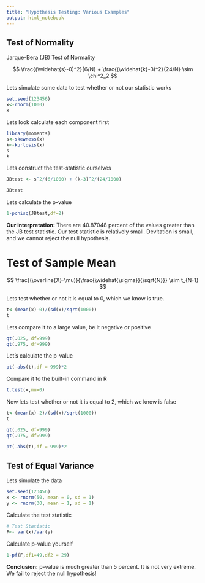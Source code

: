 ```yaml
---
title: "Hypothesis Testing: Various Examples"
output: html_notebook
---
```



## Test of Normality

Jarque-Bera (JB) Test of Normality

$$
  \frac{(\widehat{s}-0)^2}{6/N} + \frac{(\widehat{k}-3)^2}{24/N} \sim \chi^2_2
$$

Lets simulate some data to test whether or not our statistic works

```r
set.seed(123456)
x<-rnorm(1000)
x
```

Lets look calculate each component first
```r
library(moments)
s<-skewness(x)
k<-kurtosis(x)
s
k
```


Lets construct the test-statistic ourselves

```r
JBtest <- s^2/(6/1000) + (k-3)^2/(24/1000)

JBtest
```


Lets calculate the p-value

```r
1-pchisq(JBtest,df=2)
```

**Our interpretation:** There are 40.87048 percent of the values greater than the JB test statistic. Our test statistic is relatively small. Devitation is small, and we cannot reject the null hypothesis. 

# Test of Sample Mean

$$
\frac{(\overline{X}-\mu)}{\frac{\widehat{\sigma}}{\sqrt{N}}} \sim t_{N-1}
$$

Lets test whether or not it is equal to 0, which we know is true.

```r
t<-(mean(x)-0)/(sd(x)/sqrt(1000))
t
```

Lets compare it to a large value, be it negative or positive

```r
qt(.025, df=999)
qt(.975, df=999)
```

Let's calculate the p-value

```r
pt(-abs(t),df = 999)*2
```

Compare it to the built-in command in R

```r
t.test(x,mu=0)
```

Now lets test whether or not it is equal to 2, which we know is false

```r
t<-(mean(x)-2)/(sd(x)/sqrt(1000))
t
```


```r
qt(.025, df=999)
qt(.975, df=999)
```

```r
pt(-abs(t),df = 999)*2
```




## Test of Equal Variance

Lets simulate the data

```r
set.seed(123456)
x <- rnorm(50, mean = 0, sd = 1)
y <- rnorm(30, mean = 1, sd = 1)

```

Calculate the test statistic
```r
# Test Statistic
F<- var(x)/var(y)

```



Calculate p-value yourself
```r
1-pf(F,df1=49,df2 = 29)
```


**Conclusion:** p-value is much greater than 5 percent. It is not very extreme. We fail to reject the null hypothesis!